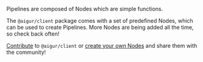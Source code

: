 Pipelines are composed of Nodes which are simple functions.

The `@aigur/client` package comes with a set of predefined Nodes, which can be used to create Pipelines.
More Nodes are being added all the time, so check back often!

[Contribute](https://github.com/weareaigur/client) to `@aigur/client` or [create your own Nodes](/customnodes) and share them with the community!
